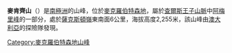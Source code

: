 {{coord|70|40|S|67|1|E|source:GNIS|display=title}}

'''麥肯齊山'''（{{lang-en|Mount McKenzie}}）是[[南極洲|南極洲]]的山峰，位於[[麥克羅伯特森地|麥克羅伯特森地]]，屬於[[查爾斯王子山脈|查爾斯王子山脈]]中[[阿梅里峰|阿梅里峰]]的一部分，處於[[薩克斯頓嶺|薩克斯頓嶺]]東南面6公里，海拔高度2,255米，該山峰由[[澳大利亞|澳大利亞]]的探險隊發現。

{{DEFAULTSORT:Mount McKenzie}}
[[Category:麥克羅伯特森地山峰|Category:麥克羅伯特森地山峰]]


{{MacRobertsonLand-geo-stub}}